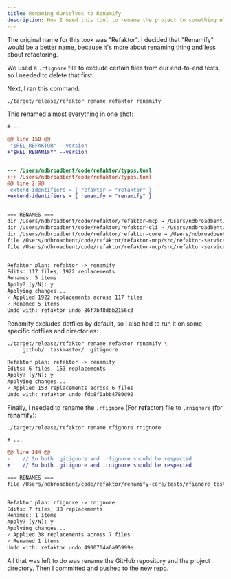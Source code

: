 ```yaml
---
title: Renaming Ourselves to Renamify
description: How I used this tool to rename the project to something else
---
```


The original name for this took was "Refaktor". I decided that "Renamify" would
be a better name, because it's more about renaming thing and less about
refactoring.

We used a `.rfignore` file to exclude certain files from our end-to-end tests,
so I needed to delete that first.

Next, I ran this command:

```bash
./target/release/refaktor rename refaktor renamify
```

This renamed almost everything in one shot:

```diff
# ...

@@ line 150 @@
-"$REL_REFAKTOR" --version
+"$REL_RENAMIFY" --version


--- /Users/ndbroadbent/code/refaktor/typos.toml
+++ /Users/ndbroadbent/code/refaktor/typos.toml
@@ line 3 @@
-extend-identifiers = { refaktor = "refaktor" }
+extend-identifiers = { renamify = "renamify" }


=== RENAMES ===
dir /Users/ndbroadbent/code/refaktor/refaktor-mcp → /Users/ndbroadbent/code/renamify/renamify-mcp
dir /Users/ndbroadbent/code/refaktor/refaktor-cli → /Users/ndbroadbent/code/renamify/renamify-cli
dir /Users/ndbroadbent/code/refaktor/refaktor-core → /Users/ndbroadbent/code/renamify/renamify-core
file /Users/ndbroadbent/code/refaktor/refaktor-mcp/src/refaktor-service.test.ts → /Users/ndbroadbent/code/renamify/renamify-mcp/src/renamify-service.test.ts
file /Users/ndbroadbent/code/refaktor/refaktor-mcp/src/refaktor-service.ts → /Users/ndbroadbent/code/renamify/renamify-mcp/src/renamify-service.ts


Refaktor plan: refaktor -> renamify
Edits: 117 files, 1922 replacements
Renames: 5 items
Apply? [y/N]: y
Applying changes...
✓ Applied 1922 replacements across 117 files
✓ Renamed 5 items
Undo with: refaktor undo 86f7b48dbb2156c3
```

Renamify excludes dotfiles by default, so I also had to run it on some specific
dotfiles and directories:

```bash
./target/release/refaktor rename refaktor renamify \
    .github/ .taskmaster/ .gitignore
```

```diff
Refaktor plan: refaktor -> renamify
Edits: 6 files, 153 replacements
Apply? [y/N]: y
Applying changes...
✓ Applied 153 replacements across 6 files
Undo with: refaktor undo fdc8f0abb4780d92
```

Finally, I needed to rename the `.rfignore` (For **r**e**f**actor) file to
`.rnignore` (for **r**e**n**amify):

```bash
./target/release/refaktor rename rfignore rnignore
```

```diff
# ...

@@ line 184 @@
-    // So both .gitignore and .rfignore should be respected
+    // So both .gitignore and .rnignore should be respected

=== RENAMES ===
file /Users/ndbroadbent/code/refaktor/renamify-core/tests/rfignore_test.rs → /Users/ndbroadbent/code/refaktor/renamify-core/tests/rnignore_test.rs


Refaktor plan: rfignore -> rnignore
Edits: 7 files, 38 replacements
Renames: 1 items
Apply? [y/N]: y
Applying changes...
✓ Applied 38 replacements across 7 files
✓ Renamed 1 items
Undo with: refaktor undo 4900704a6a95999e
```

All that was left to do was rename the GitHub repository and the project
directory. Then I committed and pushed to the new repo.
